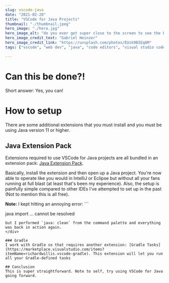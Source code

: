 ```yaml
---
slug: vscode-java
date: "2021-02-20"
title: "VSCode for Java Projects"
thumbnail: "./thumbnail.jpeg"
hero_image: "./hero.jpg"
hero_image_alt: "do you ever get super close to the screen to see the bugs closer?"
hero_image_credit_text: "Gabriel Heinzer"
hero_image_credit_link: "https://unsplash.com/photos/EUzk9BIEq6M"
tags: ["vscode", "web dev", "java", "code editors", "visual studio code"]

---
```


# Can this be done?!
Short answer: Yes, you can!

# How to setup
There are some additional extensions that you must install and you must be using Java version 11 or higher.

## Java Extension Pack
Extensions required to use VSCode for Java projects are all bundled in an extension pack: [Java Extension Pack](https://marketplace.visualstudio.com/items?itemName=vscjava.vscode-java-pack). 

Basically, install the extension and then open up a Java project. You're now able to operate like you would in IntelliJ or Eclipse but without all your fans running at full blast (at least that's been my experience). Also, the setup is painfully simple compared to other IDEs I've attempted to set up in the past (Not to mention this is all free).

<div className={note}>
  <strong>Note:</strong> I kept hitting an annoying error: 
  ```
  
  java import ... cannot be resolved
  
  
  ```
  but I performed `java: clean` from the command palette and everything was back in action again.
</div>

### Gradle
I work with Gradle so that requires another extension: [Gradle Tasks](https://marketplace.visualstudio.com/items?itemName=richardwillis.vscode-gradle). This extension will let you run all your Gradle-defined tasks

## Conclusion
This is super straightforward. Note to self, try using VSCode for Java going forward. 
